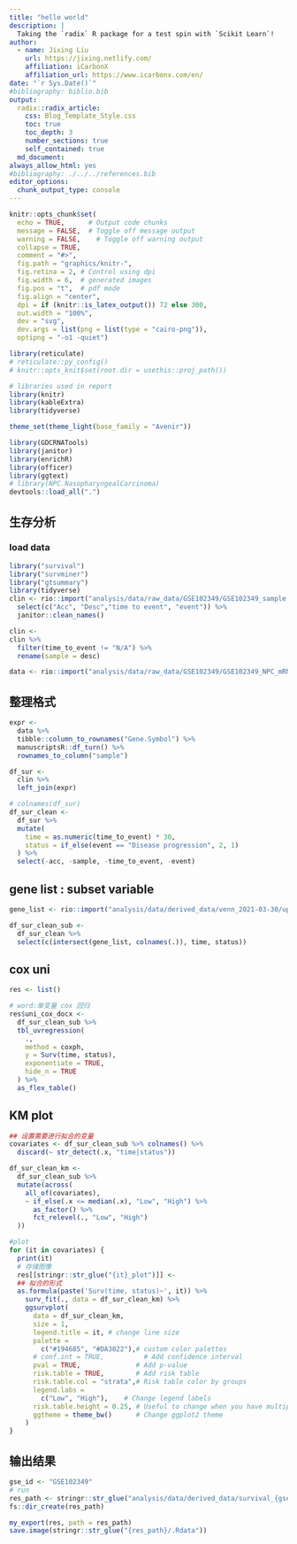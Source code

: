 ```yaml
---
title: "hello world"
description: |
  Taking the `radix` R package for a test spin with `Scikit Learn`!
author:
  - name: Jixing Liu
    url: https://jixing.netlify.com/
    affiliation: iCarbonX
    affiliation_url: https://www.icarbonx.com/en/
date: "`r Sys.Date()`"
#bibliography: biblio.bib  
output:
  radix::radix_article:
    css: Blog_Template_Style.css
    toc: true
    toc_depth: 3
    number_sections: true
    self_contained: true
  md_document:
always_allow_html: yes
#bibliography: ./../../references.bib
editor_options: 
  chunk_output_type: console
---
```



```r
knitr::opts_chunk$set(
  echo = TRUE,      # Output code chunks
  message = FALSE,  # Toggle off message output 
  warning = FALSE,    # Toggle off warning output
  collapse = TRUE,
  comment = "#>",
  fig.path = "graphics/knitr-",
  fig.retina = 2, # Control using dpi
  fig.width = 6,  # generated images
  fig.pos = "t",  # pdf mode
  fig.align = "center",
  dpi = if (knitr::is_latex_output()) 72 else 300, 
  out.width = "100%",
  dev = "svg",
  dev.args = list(png = list(type = "cairo-png")),
  optipng = "-o1 -quiet") 

library(reticulate)
# reticulate::py_config()
# knitr::opts_knit$set(root.dir = usethis::proj_path())

# libraries used in report
library(knitr)
library(kableExtra)
library(tidyverse)

theme_set(theme_light(base_family = "Avenir"))
```


```r
library(GDCRNATools)
library(janitor)
library(enrichR)
library(officer)
library(ggtext)
# library(NPC.NasopharyngealCarcinoma)
devtools::load_all(".")

```



## 生存分析

### load data

```r
library("survival")
library("survminer")
library("gtsummary")
library(tidyverse)
clin <- rio::import("analysis/data/raw_data/GSE102349/GSE102349_sample.txt") %>% 
  select(c("Acc", "Desc","time to event", "event")) %>% 
  janitor::clean_names()

clin <- 
clin %>% 
  filter(time_to_event != "N/A") %>% 
  rename(sample = desc) 

data <- rio::import("analysis/data/raw_data/GSE102349/GSE102349_NPC_mRNA_processed.txt.gz")

```

## 整理格式

```r
expr <-
  data %>%
  tibble::column_to_rownames("Gene.Symbol") %>%
  manuscriptsR::df_turn() %>%
  rownames_to_column("sample")

df_sur <-
  clin %>%
  left_join(expr)

# colnames(df_sur)
df_sur_clean <-
  df_sur %>%
  mutate(
    time = as.numeric(time_to_event) * 30,
    status = if_else(event == "Disease progression", 2, 1)
  ) %>%
  select(-acc, -sample, -time_to_event, -event)
```


## gene list : subset variable
```r
gene_list <- rio::import("analysis/data/derived_data/venn_2021-03-30/up_genes.csv") %>% pull(genes)

df_sur_clean_sub <- 
  df_sur_clean %>% 
  select(c(intersect(gene_list, colnames(.)), time, status)) 
```



## cox uni

```r
res <- list()

# word:单变量 cox 回归
res$uni_cox_docx <-
  df_sur_clean_sub %>% 
  tbl_uvregression(
    .,
    method = coxph,
    y = Surv(time, status),
    exponentiate = TRUE,
    hide_n = TRUE
  ) %>%
  as_flex_table()
```


## KM plot

```r
## 设置需要进行拟合的变量
covariates <- df_sur_clean_sub %>% colnames() %>%
  discard(~ str_detect(.x, "time|status"))

df_sur_clean_km <-
  df_sur_clean_sub %>%
  mutate(across(
    all_of(covariates),
    ~ if_else(.x <= median(.x), "Low", "High") %>%
      as_factor() %>%
      fct_relevel(., "Low", "High")
  )) 

#plot
for (it in covariates) {
  print(it)
  # 存储图像
  res[[stringr::str_glue("{it}_plot")]] <- 
  ## 拟合的形式
  as.formula(paste('Surv(time, status)~', it)) %>% 
    surv_fit(., data = df_sur_clean_km) %>% 
    ggsurvplot(
      data = df_sur_clean_km,
      size = 1,  
      legend.title = it, # change line size
      palette =
        c("#194685", "#DA3022"),# custom color palettes
      # conf.int = TRUE,          # Add confidence interval
      pval = TRUE,              # Add p-value
      risk.table = TRUE,        # Add risk table
      risk.table.col = "strata",# Risk table color by groups
      legend.labs =
        c("Low", "High"),    # Change legend labels
      risk.table.height = 0.25, # Useful to change when you have multiple groups
      ggtheme = theme_bw()      # Change ggplot2 theme
    )
}
```


## 输出结果
```r
gse_id <- "GSE102349"
# run
res_path <- stringr::str_glue("analysis/data/derived_data/survival_{gse_id}")
fs::dir_create(res_path)

my_export(res, path = res_path)
save.image(stringr::str_glue("{res_path}/.Rdata"))
```



